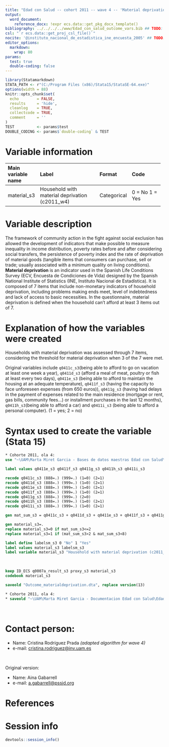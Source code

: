 ```yaml
---
title: "Edad con Salud -- cohort 2011 -- wave 4 -- 'Material deprivation'" ## TODO: Añadir "cohort", "assessment" y "variable name(s)/domain"
output:
  word_document:
    reference_docx: !expr ecs.data::get_pkg_docx_template()
bibliography: ../../../../www/Edad_con_salud_outcome_vars.bib ## TODO: Descomentar esta línea SI se utiliza el gestor bibliográfico, en otro caso BORRAR esta línea
csl: "`r ecs.data::get_proj_csl_file()`"
nocite: '@instituto_nacional_de_estadistica_ine_encuesta_2005' ## TODO: Descomentar y añadir cita(s) o borrar campo
editor_options: 
  markdown:
    wrap: 80
params:
  test: true
  double-coding: false
---
```



```r
library(Statamarkdown)
STATA_PATH <- r"(C:/Program Files (x86)/Stata15/StataSE-64.exe)"
options(width = 88) 
knitr::opts_chunk$set( 
  echo        = FALSE, 
  results     = 'hide',
  cleanlog    = TRUE,  
  collectcode = TRUE,  
  comment     = ''     
)
TEST          <- params$test
DOUBLE_CODING <- params$`double-coding` & TEST
```

# Variable information
+--------------------+------------------------------------------+------------+----------------------+
| Main variable name | Label                                    | Format     | Code                 |
+:===================+:=========================================+:===========+:=====================+
| material_s3        | Household with material deprivation      | Categorical| 0 = No               |
|                    | (c2011_w4)                               |            | 1 = Yes              |
+--------------------+------------------------------------------+------------+----------------------+

# Variable description

The framework of community action in the fight against social exclusion has 
allowed the development of indicators that make possible to measure inequality 
in income distribution, poverty rates before and after considering social 
transfers, the persistence of poverty index and the rate of deprivation of
material goods (tangible items that consumers can purchase, sell or trade; 
usually associated with a minimum quality on living conditions). 
**Material deprivation** is an indicator used in the Spanish Life 
Conditions Survey (ECV, Encuesta de Condiciones de Vida) designed by the Spanish
National Institute of Statistics (INE, Instituto Nacional de Estadística). It is
composed of 7 items that include non-monetary indicators of household deprivation, 
including problems making ends meet, level of indebtedness and lack of access to
basic necessities. In the questionnaire, material deprivation is defined when 
the household can’t afford at least 3 items out of 7.

# Explanation of how the variables were created
Households with material deprivation was assessed through 7 items, 
considering the threshold for material deprivation when 3 of the 7 were met.

Original variables include `q0411c_s3`(being able to afford to go on 
vacation at least one week a year), `q0411d_s3` (afford a meal of meat, 
poultry or fish at least every two days), `q0411e_s3` (being able to afford
to maintain the housing at an adequate temperature), `q0411f_s3` (having the
capacity to face unforeseen expenses (from 650 euros)), `q0411g_s3` (having had
delays in the payment of expenses related to the main residence (mortgage or 
rent, gas bills, community fees...) or installment purchases in the last 12
months), `q0411h_s3`(being able to afford a car) and `q0411i_s3` (being
able to afford a personal computer). (1 = yes; 2 = no)

# Syntax used to create the variable (Stata 15)

```stata
* Cohorte 2011, ola 4:
use "~\UAM\Marta Miret Garcia - Bases de datos maestras Edad con Salud\Ola_4\Cohorte 2011\rawdata_c2011w4.dta"
```

```stata
label values q0411e_s3 q0411f_s3 q0411g_s3 q0411h_s3 q0411i_s3

recode q0411c_s3 (888=.) (999=.) (1=0) (2=1)
recode q0411d_s3 (888=.) (999=.) (1=0) (2=1)
recode q0411e_s3 (888=.) (999=.) (1=0) (2=1)
recode q0411f_s3 (888=.) (999=.) (1=0) (2=1)
recode q0411g_s3 (888=.) (999=.) (2=0)
recode q0411h_s3 (888=.) (999=.) (1=0) (2=1)
recode q0411i_s3 (888=.) (999=.) (1=0) (2=1)

gen mat_sum_s3 = q0411c_s3 + q0411d_s3 + q0411e_s3 + q0411f_s3 + q0411g_s3 + q0411h_s3 + q0411i_s3

gen material_s3=.
replace material_s3=0 if mat_sum_s3<=2
replace material_s3=1 if (mat_sum_s3>2 & mat_sum_s3<8)

label define labelsm_s3 0 "No" 1 "Yes"
label values material_s3 labelsm_s3
label variable material_s3 "Household with material deprivation (c2011_w4)"

```

<br> 

```stata
keep ID_ECS q0007a_result_s3 proxy_s3 material_s3
codebook material_s3
```

```stata
saveold "Outcome_materialdeprivation.dta", replace version(13)
```


```stata
* Cohorte 2011, ola 4:
* saveold "~\UAM\Marta Miret Garcia - Documentacion Edad con Salud\Edad con salud - Ola 4\Outcomes\Cohorte 2011\Outcome datasets\Outcome_materialdeprivation.dta", replace version(13)
```

<br>

# Contact person:

-   Name: Cristina Rodríguez Prada _(adapted algorithm for wave 4)_
-   e-mail:
    [cristina.rodriguez@inv.uam.es](cristina.rodriguez@inv.uam.es){.email}

<br>

<!--# TODO: Completar / eliminar "original version" según corresponda -->

Original version:

-   Name: Aina Gabarrell
-   e-mail:
    [a.gabarrell@pssjd.org ](mailto:a.gabarrell@pssjd.org ){.email}

# References
::: {#refs}
:::

\newpage

# Session info

```r
devtools::session_info()
```
